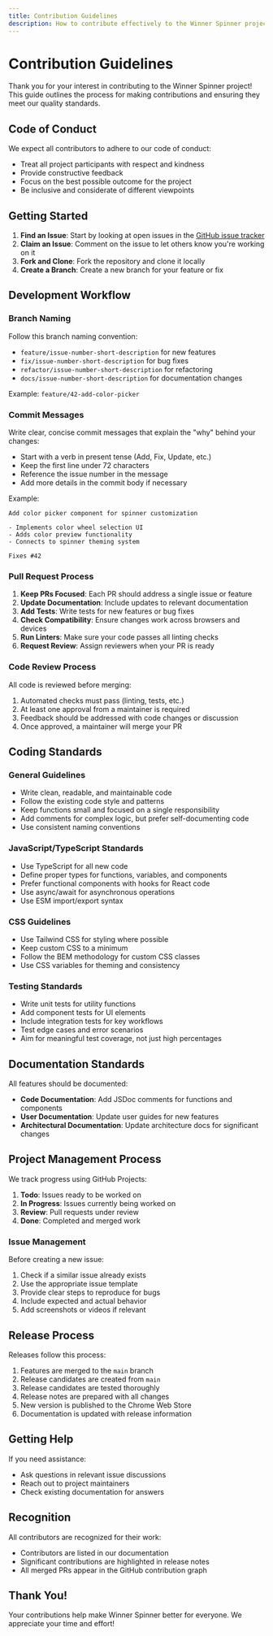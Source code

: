 ```yaml
---
title: Contribution Guidelines
description: How to contribute effectively to the Winner Spinner project
---
```


# Contribution Guidelines

Thank you for your interest in contributing to the Winner Spinner project! This guide outlines the process for making contributions and ensuring they meet our quality standards.

## Code of Conduct

We expect all contributors to adhere to our code of conduct:

- Treat all project participants with respect and kindness
- Provide constructive feedback
- Focus on the best possible outcome for the project
- Be inclusive and considerate of different viewpoints

## Getting Started

1. **Find an Issue**: Start by looking at open issues in the [GitHub issue tracker](https://github.com/CodingButter/bettermadetech/issues)
2. **Claim an Issue**: Comment on the issue to let others know you're working on it
3. **Fork and Clone**: Fork the repository and clone it locally
4. **Create a Branch**: Create a new branch for your feature or fix

## Development Workflow

### Branch Naming

Follow this branch naming convention:

- `feature/issue-number-short-description` for new features
- `fix/issue-number-short-description` for bug fixes
- `refactor/issue-number-short-description` for refactoring
- `docs/issue-number-short-description` for documentation changes

Example: `feature/42-add-color-picker`

### Commit Messages

Write clear, concise commit messages that explain the "why" behind your changes:

- Start with a verb in present tense (Add, Fix, Update, etc.)
- Keep the first line under 72 characters
- Reference the issue number in the message
- Add more details in the commit body if necessary

Example:
```
Add color picker component for spinner customization

- Implements color wheel selection UI
- Adds color preview functionality
- Connects to spinner theming system

Fixes #42
```

### Pull Request Process

1. **Keep PRs Focused**: Each PR should address a single issue or feature
2. **Update Documentation**: Include updates to relevant documentation
3. **Add Tests**: Write tests for new features or bug fixes
4. **Check Compatibility**: Ensure changes work across browsers and devices
5. **Run Linters**: Make sure your code passes all linting checks
6. **Request Review**: Assign reviewers when your PR is ready

### Code Review Process

All code is reviewed before merging:

1. Automated checks must pass (linting, tests, etc.)
2. At least one approval from a maintainer is required
3. Feedback should be addressed with code changes or discussion
4. Once approved, a maintainer will merge your PR

## Coding Standards

### General Guidelines

- Write clean, readable, and maintainable code
- Follow the existing code style and patterns
- Keep functions small and focused on a single responsibility
- Add comments for complex logic, but prefer self-documenting code
- Use consistent naming conventions

### JavaScript/TypeScript Standards

- Use TypeScript for all new code
- Define proper types for functions, variables, and components
- Prefer functional components with hooks for React code
- Use async/await for asynchronous operations
- Use ESM import/export syntax

### CSS Guidelines

- Use Tailwind CSS for styling where possible
- Keep custom CSS to a minimum
- Follow the BEM methodology for custom CSS classes
- Use CSS variables for theming and consistency

### Testing Standards

- Write unit tests for utility functions
- Add component tests for UI elements
- Include integration tests for key workflows
- Test edge cases and error scenarios
- Aim for meaningful test coverage, not just high percentages

## Documentation Standards

All features should be documented:

- **Code Documentation**: Add JSDoc comments for functions and components
- **User Documentation**: Update user guides for new features
- **Architectural Documentation**: Update architecture docs for significant changes

## Project Management Process

We track progress using GitHub Projects:

1. **Todo**: Issues ready to be worked on
2. **In Progress**: Issues currently being worked on
3. **Review**: Pull requests under review
4. **Done**: Completed and merged work

### Issue Management

Before creating a new issue:

1. Check if a similar issue already exists
2. Use the appropriate issue template
3. Provide clear steps to reproduce for bugs
4. Include expected and actual behavior
5. Add screenshots or videos if relevant

## Release Process

Releases follow this process:

1. Features are merged to the `main` branch
2. Release candidates are created from `main`
3. Release candidates are tested thoroughly
4. Release notes are prepared with all changes
5. New version is published to the Chrome Web Store
6. Documentation is updated with release information

## Getting Help

If you need assistance:

- Ask questions in relevant issue discussions
- Reach out to project maintainers
- Check existing documentation for answers

## Recognition

All contributors are recognized for their work:

- Contributors are listed in our documentation
- Significant contributions are highlighted in release notes
- All merged PRs appear in the GitHub contribution graph

## Thank You!

Your contributions help make Winner Spinner better for everyone. We appreciate your time and effort!